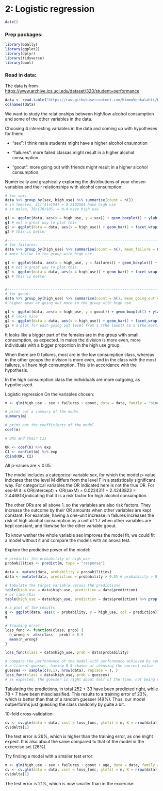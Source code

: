 # 2: Logistic regression

```r
date()
```

### Prep packages:

```r

library(GGally)
library(ggplot2)
library(dplyr)
library(tidyverse)
library(boot)

```


### Read in data:

The data is from <https://www.archive.ics.uci.edu/dataset/320/student+performance>

```r

data <- read.table("https://raw.githubusercontent.com/KimmoVehkalahti/Helsinki-Open-Data-Science/master/datasets/alc.csv", sep = ",", header = T)
colnames(data)

```

We want to study the relationships between high/low alcohol consumption and some of the other variables in the data. 

Choosing 4 interesting variables in the data and coming up with hypotheses for them:

  * "sex": I think male students might have a higher alcohol cnsumption
  
  * "failures ": more failed classas might result in a higher alcohol consumption
  
  * "goout": more going out with friends might result in a higher alcohol consumption


Numerically and graphically exploring the distributions of your chosen variables and their relationships with alcohol consumption:

```r

# for sex:
data %>% group_by(sex, high_use) %>% summarise(count = n())
# in females, 41/(41+154) = 0.2102564 have high use
# in males, 70/(70+105) = 0.4 have high use

g1 <- ggplot(data, aes(x = high_use, y = sex)) + geom_boxplot() + ylab("sex")
g1 # not a great way to plot this
g2 <- ggplot(data = data, aes(x = high_use)) + geom_bar() + facet_wrap("sex")
g2 # this is better

#-------------------------------------------------------------------------------------------------
# for failures:
data %>% group_by(high_use) %>% summarise(count = n(), mean_failure = mean(failures))
# more failue in the group with high use

g1 <- ggplot(data, aes(x = high_use, y = failures)) + geom_boxplot() + ylab("failures")
g1 # not a great way to plot this
g2 <- ggplot(data = data, aes(x = high_use)) + geom_bar() + facet_wrap("failures")
g2 # this is better


#-------------------------------------------------------------------------------------------------
# for goout:
data %>% group_by(high_use) %>% summarise(count = n(), mean_going_out = mean(goout))
# higher mean or going out more in the group with high use

g1 <- ggplot(data, aes(x = high_use, y = goout)) + geom_boxplot() + ylab("going out")
g1 # looks nice
g2 <- ggplot(data = data, aes(x = high_use)) + geom_bar() + facet_wrap("goout")
g2 # a plot for each going out level from 1 (the least) to 5 (the most)

```

It looks like a bigger part of the females are in the group with small consumption, as expected. In males the division is more even, more individuals with a bigger proportion in the high use group.

When there are 0 failures, most are in the low consumption class, whereas in the other groups the division is more even, and in the class with the most failures, all have high consumption. This is in accordance with the hypothesis. 

In the high consumption class the individuals are more outgoing, as hypothesized. 


Logistic regression On the variables chosen:

```r

m <- glm(high_use ~ sex + failures + goout, data = data, family = "binomial")

# print out a summary of the model
summary(m)

# print out the coefficients of the model
coef(m)

# ORs and their CIs

OR <- coef(m) %>% exp
CI <- confint(m) %>% exp
cbind(OR, CI)


```

All p-values are < 0.05. 

The model includes a categorical variable sex, for which the model p-value indicates that the level M differs from the level F in a statistically significant way. For categorical variables the OR indicated here is not the true OR. For sex-M it is OR(intercept) + OR(sexM) = 0.0224311 + 2.4243823 = 2.446813,indicating that it is a risk factor for high alcohol consumption.

The other ORs are all above 1, so the variables are also risk factors. They increase the outcome by their OR amounts when other variables are kept constant. For example, having a one-unit increase in failures increases the risk of high alcohol consumption by a unit of 1.7 when other variables are kept constant, and likewise for the other variable goout. 

To know wether the whole variable sex improves the model fit, we could fit a model without it and compare the models with an anova test. 

Explore the predictive power of the model:

```r

# predict() the probability of high_use
probabilities <- predict(m, type = "response")

data <- mutate(data, probability = probabilities)
data <- mutate(data, prediction = probability > 0.5) # probability > 0.5 means it is in the class high consumptio

# tabulate the target variable versus the predictions
table(high_use = data$high_use, prediction = data$prediction)
# or like this
table(high_use = data$high_use, prediction = data$prediction) %>% prop.table() %>% addmargins()

# a plot of the results
g <- ggplot(data, aes(x = probability, y = high_use, col = prediction)) + geom_point()
g

# training error
loss_func <- function(class, prob) {
  n_wrong <- abs(class - prob) > 0.5
  mean(n_wrong)
}

loss_func(class = data$high_use, prob = data$probability)

# Compare the performance of the model with performance achieved by some simple guessing strategy
# a literal guesser, having 0.5 chance at choosing the correct value
guesses <- sample(c(0,1), nrow(data), replace = T, )
loss_func(class = data$high_use, prob = guesses)
# as expected, the guesser is right about half of the time, not being very efficient at predicting

```

Tabulating the predictions, in total 252 + 33 have been predicted right, while 78 + 7 have been missclassified. This results to a training error of 23%, which is better than that of a random guesser (49%). Thus, our model outperforms just guessing the class  randomly by guite a bit. 

10-fold cross-validation: 

```r

cv <- cv.glm(data = data, cost = loss_func, glmfit = m, K = nrow(data))
cv$delta[1]


```

The test error is 26%, which is higher than the training error, as one might expect. It is also about the same compared to that of the model in the excercise set (26%). 

Try finding a model with a smaller test error: 

```r

m <- glm(high_use ~ sex + failures + goout + age, data = data, family = "binomial")
cv <- cv.glm(data = data, cost = loss_func, glmfit = m, K = nrow(data))
cv$delta[1]

```

The test error is 21%, which is now smaller than in the excercise. 
